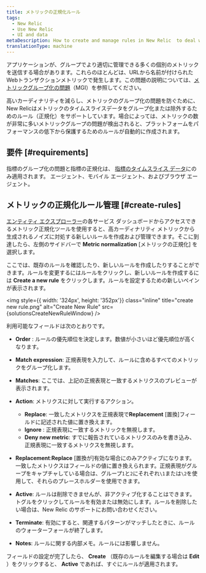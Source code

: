 ```yaml
---
title: メトリックの正規化ルール
tags:
  - New Relic
  - Use New Relic
  - UI and data
metaDescription: How to create and manage rules in New Relic  to deal with noise from high cardinality metrics and prevent metric grouping issues (MGIs).
translationType: machine
---
```



アプリケーションが、グループでより適切に管理できる多くの個別のメトリックを送信する場合があります。これらのほとんどは、URLから名前が付けられたWebトランザクションメトリックで発生します。この問題の説明については、[メトリックグループ化の問題](/docs/using-new-relic/cross-product-functions/troubleshooting/metric-grouping-issues)（MGI）を参照してください。

高いカーディナリティを減らし、メトリックのグループ化の問題を防ぐために、New Relicはメトリックのタイムスライスデータをグループ化または除外するためのルール（正規化）をサポートしています。場合によっては、メトリックの数が非常に多いメトリックグループの問題が検出されると、プラットフォームをパフォーマンスの低下から保護するためのルールが自動的に作成されます。

## 要件 [#requirements]

指標のグループ化の問題と指標の正規化は、 [指標のタイムスライス データ](/docs/data-apis/understand-data/new-relic-data-types/#timeslice-data)にのみ適用されます。 <InlinePopover type="apm"/>エージェント、モバイル エージェント、およびブラウザ エージェント。

## メトリックの正規化ルール管理 [#create-rules]

[エンティティ エクスプローラー](/docs/new-relic-solutions/new-relic-one/core-concepts/new-relic-explorer-view-performance-across-apps-services-hosts#find)の各サービス ダッシュボードからアクセスできるメトリック正規化ツールを使用すると、高カーディナリティ メトリックから生成されるノイズに対処する新しいルールを作成および管理できます。そこに到達したら、左側のサイドバーで **Metric normalization** \[メトリックの正規化] を選択します。

ここでは、既存のルールを確認したり、新しいルールを作成したりすることができます。ルールを変更するにはルールをクリックし、新しいルールを作成するには **Create a new rule** をクリックします。ルールを設定するための新しいペインが表示されます。

<img
  style={{ width: '324px', height: '352px'}}
  class="inline"
  title="create new rule.png"
  alt="Create New Rule"
  src={solutionsCreateNewRuleWindow}
/>

利用可能なフィールドは次のとおりです。

* **Order** : ルールの優先順位を決定します。数値が小さいほど優先順位が高くなります。

* **Match expression**: 正規表現を入力して、ルールに含めるすべてのメトリックをグループ化します。

* **Matches**: ここでは、上記の正規表現と一致するメトリクスのプレビューが表示されます。

* **Action**: メトリクスに対して実行するアクション。

  * **Replace**: 一致したメトリクスを正規表現で**Replacement** \[置換]フィールドに記述された値に置き換えます。
  * **Ignore** : 正規表現に一致するメトリックを無視します。
  * **Deny new metric**: すでに報告されているメトリクスのみを書き込み、正規表現に一致するメトリクスを無視します。

* **Replacement**:**Replace** \[置換が]有効な場合にのみアクティブになります。一致したメトリクスはフィールドの値に置き換えられます。正規表現がグループをキャプチャしている場合は、グループ`1`と`2`にそれぞれ`\1`または`\2`を使用して、それらのプレースホルダーを使用できます。

* **Active**: ルールは削除できませんが、非アクティブ化することはできます。トグルをクリックしてルールを有効または無効にします。ルールを削除したい場合は、New Relic のサポートにお問い合わせください。

* **Terminate**: 有効にすると、関連するパターンがマッチしたときに、ルールのウォーターフォールが終了します。

* **Notes**: ルールに関する内部メモ。ルールには影響しません。

フィールドの設定が完了したら、 **Create** （既存のルールを編集する場合は **Edit** ）をクリックすると、 **Active** であれば、すぐにルールが適用されます。